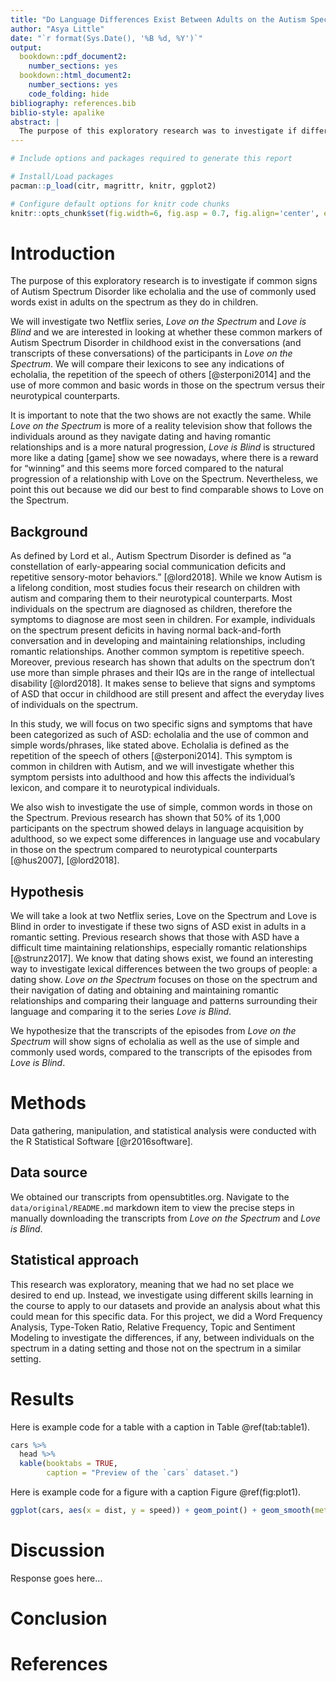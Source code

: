 ```yaml
---
title: "Do Language Differences Exist Between Adults on the Autism Spectrum and Adults Who Are 'Typically Developed'?"
author: "Asya Little"
date: "`r format(Sys.Date(), '%B %d, %Y')`"
output: 
  bookdown::pdf_document2: 
    number_sections: yes
  bookdown::html_document2: 
    number_sections: yes
    code_folding: hide
bibliography: references.bib
biblio-style: apalike
abstract: | 
  The purpose of this exploratory research was to investigate if differences exist among individuals on the Autism spectrum and those who don't have autism and if so, in what realms. Aware of research on how children with Autism develop and function differently than those who aren't on the spectrum, we test to see if common signs of autism like echolalia and the use of more common and frequently used words exist in adults, especially in a romantic setting. By comparing two dating reality shows on Netflix, *Love on the Spectrum* and *Love is Blind* and investigating their transcripts, we hypothesize that these signs of autism still exist in adults on the spectrum. We found that there is no evidence of echolalia nor the use of more basic and commonly used words in those with autism. 
---
```


```r
# Include options and packages required to generate this report

# Install/Load packages
pacman::p_load(citr, magrittr, knitr, ggplot2)

# Configure default options for knitr code chunks
knitr::opts_chunk$set(fig.width=6, fig.asp = 0.7, fig.align='center', echo=FALSE, message = FALSE, warning = FALSE)
```

# Introduction

<!-- the identification of a relevant topic/ area of interest to you, -->

The purpose of this exploratory research is to investigate if common signs of Autism Spectrum Disorder like echolalia and the use of commonly used words exist in adults on the spectrum as they do in children.

We will investigate two Netflix series, *Love on the Spectrum* and *Love is Blind* and we are interested in looking at whether these common markers of Autism Spectrum Disorder in childhood exist in the conversations (and transcripts of these conversations) of the participants in *Love on the Spectrum*. We will compare their lexicons to see any indications of echolalia, the repetition of the speech of others [@sterponi2014] and the use of more common and basic words in those on the spectrum versus their neurotypical counterparts.

It is important to note that the two shows are not exactly the same. While *Love on the Spectrum* is more of a reality television show that follows the individuals around as they navigate dating and having romantic relationships and is a more natural progression, *Love is Blind* is structured more like a dating [game] show we see nowadays, where there is a reward for "winning" and this seems more forced compared to the natural progression of a relationship with Love on the Spectrum. Nevertheless, we point this out because we did our best to find comparable shows to Love on the Spectrum.

## Background

<!-- a description a viable and thought-provoking research question supported by previous research on the topic in the primary literature, -->

As defined by Lord et al., Autism Spectrum Disorder is defined as "a constellation of early-appearing social communication deficits and repetitive sensory-motor behaviors." [@lord2018]. While we know Autism is a lifelong condition, most studies focus their research on children with autism and comparing them to their neurotypical counterparts. Most individuals on the spectrum are diagnosed as children, therefore the symptoms to diagnose are most seen in children. For example, individuals on the spectrum present deficits in having normal back-and-forth conversation and in developing and maintaining relationships, including romantic relationships. Another common symptom is repetitive speech. Moreover, previous research has shown that adults on the spectrum don't use more than simple phrases and their IQs are in the range of intellectual disability [@lord2018]. It makes sense to believe that signs and symptoms of ASD that occur in childhood are still present and affect the everyday lives of individuals on the spectrum.

In this study, we will focus on two specific signs and symptoms that have been categorized as such of ASD: echolalia and the use of common and simple words/phrases, like stated above. Echolalia is defined as the repetition of the speech of others [@sterponi2014]. This symptom is common in children with Autism, and we will investigate whether this symptom persists into adulthood and how this affects the individual's lexicon, and compare it to neurotypical individuals.

We also wish to investigate the use of simple, common words in those on the Spectrum. Previous research has shown that 50% of its 1,000 participants on the spectrum showed delays in language acquisition by adulthood, so we expect some differences in language use and vocabulary in those on the spectrum compared to neurotypical counterparts [@hus2007], [@lord2018].

## Hypothesis

<!-- a clear, and testable hypothesis based on evidence in the literature, -->

We will take a look at two Netflix series, Love on the Spectrum and Love is Blind in order to investigate if these two signs of ASD exist in adults in a romantic setting. Previous research shows that those with ASD have a difficult time maintaining relationships, especially romantic relationships [@strunz2017]. We know that dating shows exist, we found an interesting way to investigate lexical differences between the two groups of people: a dating show. *Love on the Spectrum* focuses on those on the spectrum and their navigation of dating and obtaining and maintaining romantic relationships and comparing their language and patterns surrounding their language and comparing it to the series *Love is Blind*.

We hypothesize that the transcripts of the episodes from *Love on the Spectrum* will show signs of echolalia as well as the use of simple and commonly used words, compared to the transcripts of the episodes from *Love is Blind*.

# Methods

Data gathering, manipulation, and statistical analysis were conducted with the R Statistical Software [@r2016software].

## Data source

<!-- the identification of an adequate corpus resource (existing or to be developed) to address the research question;  evaluating the strengths and weakness of this particular resource, -->

We obtained our transcripts from opensubtitles.org. Navigate to the `data/original/README.md` markdown item to view the precise steps in manually downloading the transcripts from *Love on the Spectrum* and *Love is Blind*.

## Statistical approach

<!-- reference to and use of the appropriate analytical and/or statistical methods to assess the evidence, -->

This research was exploratory, meaning that we had no set place we desired to end up. Instead, we investigate using different skills learning in the course to apply to our datasets and provide an analysis about what this could mean for this specific data. For this project, we did a Word Frequency Analysis, Type-Token Ratio, Relative Frequency, Topic and Sentiment Modeling to investigate the differences, if any, between individuals on the spectrum in a dating setting and those not on the spectrum in a similar setting.

# Results

Here is example code for a table with a caption in Table \@ref(tab:table1).

```r
cars %>% 
  head %>% 
  kable(booktabs = TRUE, 
        caption = "Preview of the `cars` dataset.")
```

Here is example code for a figure with a caption Figure \@ref(fig:plot1).

```r
ggplot(cars, aes(x = dist, y = speed)) + geom_point() + geom_smooth(method = "lm")
```

# Discussion

<!-- and a review and discussion of the findings -->

Response goes here...

# Conclusion

# References
